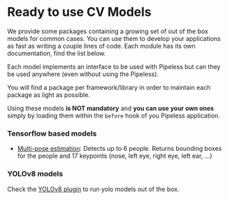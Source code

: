 # Ready to use CV Models

We provide some packages containing a growing set of out of the box models for common cases. You can use them to develop your applications as fast as writing a couple lines of code. Each module has its own documentation, find the list below.

Each model implements an interface to be used with Pipeless but can they be used anywhere (even without using the Pipeless).

You will find a package per framework/library in order to maintain each package as light as possible.

Using these models **is NOT mandatory** and **you can use your own ones** simply by loading them within the `before` hook of you Pipeless application.

### Tensorflow based models

* [Multi-pose estimation](/docs/v0/models/tensorflow/multi-pose-estimation): Detects up to 6 people. Returns bounding boxes for the people and 17 keypoints (nose, left eye, right eye, left ear, ...)

### YOLOv8 models

Check the [YOLOv8 plugin](/docs/v0/plugins/yolov8) to run yolo models out of the box.

